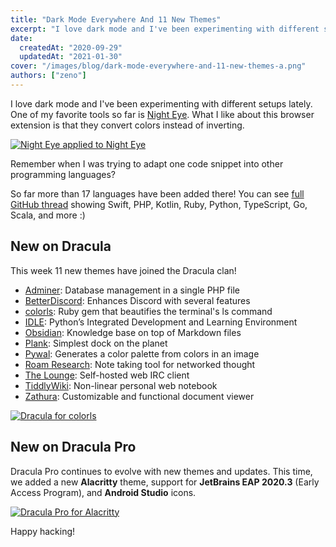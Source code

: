 ```yaml
---
title: "Dark Mode Everywhere And 11 New Themes"
excerpt: "I love dark mode and I've been experimenting with different setups lately. One of my favorite tools so far is Night Eye."
date:
  createdAt: "2020-09-29"
  updatedAt: "2021-01-30"
cover: "/images/blog/dark-mode-everywhere-and-11-new-themes-a.png"
authors: ["zeno"]
---
```


I love dark mode and I've been experimenting with different setups lately. One of my favorite tools so far is [Night Eye](https://nighteye.app). What I like about this browser extension is that they convert colors instead of inverting.

[![Night Eye applied to Night Eye](/images/blog/dark-mode-everywhere-and-11-new-themes-a.png)](https://nighteye.app)

Remember when I was trying to adapt one code snippet into other programming languages?

So far more than 17 languages have been added there! You can see [full GitHub thread](https://github.com/dracula/dracula-theme/discussions/444) showing Swift, PHP, Kotlin, Ruby, Python, TypeScript, Go, Scala, and more :)

## New on Dracula

This week 11 new themes have joined the Dracula clan!

- [Adminer](/adminer): Database management in a single PHP file
- [BetterDiscord](/betterdiscord): Enhances Discord with several features
- [colorls](/colorls): Ruby gem that beautifies the terminal's ls command
- [IDLE](/idle): Python’s Integrated Development and Learning Environment
- [Obsidian](/obsidian): Knowledge base on top of Markdown files
- [Plank](/plank): Simplest dock on the planet
- [Pywal](/pywal): Generates a color palette from colors in an image
- [Roam Research](/roam-research): Note taking tool for networked thought
- [The Lounge](/thelounge): Self-hosted web IRC client
- [TiddlyWiki](/tiddlywiki): Non-linear personal web notebook
- [Zathura](/zathura): Customizable and functional document viewer

[![Dracula for colorls](/images/blog/dark-mode-everywhere-and-11-new-themes-b.png)](/colorls)

## New on Dracula Pro

Dracula Pro continues to evolve with new themes and updates. This time, we added a new **Alacritty** theme, support for **JetBrains EAP 2020.3** (Early Access Program), and **Android Studio** icons.

[![Dracula Pro for Alacritty](/images/blog/dark-mode-everywhere-and-11-new-themes-c.png)](/pro)

Happy hacking!
